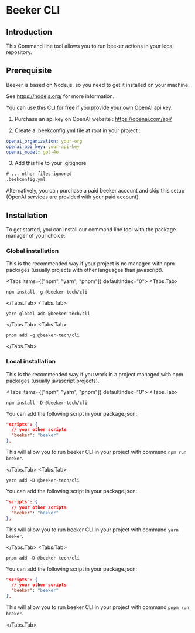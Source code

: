
# Beeker CLI

## Introduction

This Command line tool allows you to run beeker actions in your local repository.

## Prerequisite

Beeker is based on Node.js, so you need to get it installed on your machine.

See https://nodejs.org/ for more information.

You can use this CLI for free if you provide your own OpenAI api key.

1. Purchase an api key on OpenAI website :
   https://openai.com/api/

2. Create a .beekconfig.yml file at root in your project :

```yml filename=".beekconfig.yml" copy
openai_organization: your-org
openai_api_key: your-api-key
openai_model: gpt-4o
```

3. Add this file to your .gitignore

```txt filename=".gitignore" copy
# ... other files ignored
.beekconfig.yml
```

Alternatively, you can purchase a paid beeker account and skip this setup (OpenAI services are provided with your paid account).

## Installation

To get started, you can install our command line tool with the package manager of your choice:

### Global installation

This is the recommended way if your project is no managed with npm packages (usually projects with other languages than javascript).

<Tabs items={["npm", "yarn", "pnpm"]} defaultIndex="0">
  <Tabs.Tab>

```console copy
npm install -g @beeker-tech/cli
```

  </Tabs.Tab>
  <Tabs.Tab>

```console copy
yarn global add @beeker-tech/cli
```

  </Tabs.Tab>
  <Tabs.Tab>

```console copy
pnpm add -g @beeker-tech/cli
```

  </Tabs.Tab>

</Tabs>

### Local installation

This is the recommended way if you work in a project managed with npm packages (usually javascript projects).

<Tabs items={["npm", "yarn", "pnpm"]} defaultIndex="0">
  <Tabs.Tab>

```console copy
npm install -D @beeker-tech/cli
```

You can add the following script in your package.json:

```json filename="package.json" copy
"scripts": {
  // your other scripts
  "beeker": "beeker"
},
```

This will allow you to run beeker CLI in your project with command `npm run beeker`.

  </Tabs.Tab>
  <Tabs.Tab>

```console copy
yarn add -D @beeker-tech/cli
```

You can add the following script in your package.json:

```json filename="package.json" copy
"scripts": {
  // your other scripts
  "beeker": "beeker"
},
```

This will allow you to run beeker CLI in your project with command `yarn beeker`.

  </Tabs.Tab>
  <Tabs.Tab>

```console copy
pnpm add -D @beeker-tech/cli
```

You can add the following script in your package.json:

```json filename="package.json" copy
"scripts": {
  // your other scripts
  "beeker": "beeker"
},
```

This will allow you to run beeker CLI in your project with command `pnpm run beeker`.

  </Tabs.Tab>
</Tabs>
